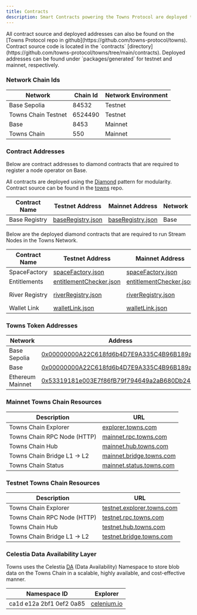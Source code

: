 ```yaml
---
title: Contracts
description: Smart Contracts powering the Towns Protocol are deployed to Ethereum L2 networks for testnet and mainnet. This page provides a list of deployed contracts needed for running nodes and their network coordinates.
---
```



<Note>
All contract source and deployed addresses can also be found on the [Towns Protocol repo in github](https://github.com/towns-protocol/towns).
Contract source code is located in the `contracts` [directory](https://github.com/towns-protocol/towns/tree/main/contracts).
Deployed addresses can be found under `packages/generated` for testnet and mainnet, respectively.
</Note>

### Network Chain Ids

| Network | Chain Id | Network Environment |
| --- | --- | --- |
| Base Sepolia | 84532 | Testnet |
| Towns Chain Testnet | 6524490 | Testnet |
| Base | 8453 | Mainnet |
| Towns Chain | 550 | Mainnet |


### Contract Addresses

Below are contract addresses to diamond contracts that are required to register a node operator on Base.

<Note>All contracts are deployed using the [Diamond](https://eips.ethereum.org/EIPS/eip-2535) pattern for modularity. Contract source can be found in the [towns](https://github.com/towns-protocol/towns/tree/main/contracts/src) repo.</Note>

| Contract Name | Testnet Address | Mainnet Address | Network |
| --- | --- | --- | -- |
| Base Registry | [baseRegistry.json](https://github.com/towns-protocol/towns/blob/main/packages/generated/deployments/gamma/base/addresses/baseRegistry.json) | [baseRegistry.json](https://github.com/towns-protocol/towns/blob/main/packages/generated/deployments/omega/base/addresses/baseRegistry.json) | Base |

Below are the deployed diamond contracts that are required to run Stream Nodes in the Towns Network.

| Contract Name | Testnet Address | Mainnet Address | Network |
| --- | --- | --- | -- |
| SpaceFactory | [spaceFactory.json](https://github.com/towns-protocol/towns/blob/main/packages/generated/deployments/gamma/base/addresses/spaceFactory.json) | [spaceFactory.json](https://github.com/towns-protocol/towns/blob/main/packages/generated/deployments/omega/base/addresses/spaceFactory.json) | Base |
| Entitlements | [entitlementChecker.json](https://github.com/towns-protocol/towns/blob/main/packages/generated/deployments/gamma/base/addresses/entitlementChecker.json) | [entitlementChecker.json](https://github.com/towns-protocol/towns/blob/main/packages/generated/deployments/omega/base/addresses/baseRegistry.json) | Base |
| River Registry | [riverRegistry.json](https://github.com/towns-protocol/towns/blob/main/packages/generated/deployments/gamma/river/addresses/riverRegistry.json) | [riverRegistry.json](https://github.com/towns-protocol/towns/blob/main/packages/generated/deployments/omega/river/addresses/riverRegistry.json) | Towns Chain |
| Wallet Link | [walletLink.json](https://github.com/towns-protocol/towns/blob/main/packages/generated/deployments/gamma/base/addresses/walletLink.json) | [walletLink.json](https://github.com/towns-protocol/towns/blob/main/packages/generated/deployments/omega/base/addresses/spaceFactory.json) | Base |

### Towns Token Addresses
| Network | Address |
| --- | --- |
| Base Sepolia | [0x00000000A22C618fd6b4D7E9A335C4B96B189a38](https://sepolia.basescan.org/address/0x00000000A22C618fd6b4D7E9A335C4B96B189a38) |
| Base | [0x00000000A22C618fd6b4D7E9A335C4B96B189a38](https://basescan.org/address/0x00000000A22C618fd6b4D7E9A335C4B96B189a38) |
| Ethereum Mainnet | [0x53319181e003E7f86fB79f794649a2aB680Db244](https://etherscan.io/address/0x53319181e003e7f86fb79f794649a2ab680db244) |

### Mainnet Towns Chain Resources

| Description | URL |
| --- | --- |
| Towns Chain Explorer | [explorer.towns.com](https://explorer.towns.com) |
| Towns Chain RPC Node (HTTP) | [mainnet.rpc.towns.com](https://mainnet.rpc.towns.com) |
| Towns Chain Hub | [mainnet.hub.towns.com](https://mainnet.hub.towns.com) |
| Towns Chain Bridge L1 -> L2 | [mainnet.bridge.towns.com](https://mainnet.bridge.towns.com) |
| Towns Chain Status | [mainnet.status.towns.com](https://mainnet.status.towns.com/) |

### Testnet Towns Chain Resources

| Description | URL |
| --- | --- |
| Towns Chain Explorer | [testnet.explorer.towns.com](https://testnet.explorer.towns.com) |
| Towns Chain RPC Node (HTTP) | [testnet.rpc.towns.com](https://testnet.rpc.towns.com/http) |
| Towns Chain Hub | [testnet.hub.towns.com](https://testnet.hub.towns.com) |
| Towns Chain Bridge L1 -> L2 | [testnet.bridge.towns.com](https://testnet.bridge.towns.com) |

### Celestia Data Availability Layer

Towns uses the Celestia [DA](https://docs.celestia.org/learn/how-celestia-works/data-availability-layer) (Data Availability) Namespace to store blob data on the Towns Chain in a scalable, highly available, and cost-effective manner.

| Namespace ID | Explorer |
| --- | --- |
| ca1d e12a 2bf1 0ef2 0a85 | [celenium.io](https://celenium.io/namespace/000000000000000000000000000000000000ca1de12a2bf10ef20a85) |
